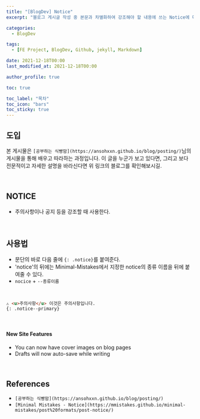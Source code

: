 ```yaml
---
title: "[BlogDev] Notice"
excerpt: "블로그 게시글 작성 중 본문과 차별화하여 강조해야 할 내용에 쓰는 Notice에 대해 알아보자."

categories:
  - BlogDev

tags:
  - [FE Project, BlogDev, Github, jekyll, Markdown]

date: 2021-12-18T00:00
last_modified_at: 2021-12-18T00:00

author_profile: true

toc: true

toc_label: "목차"
toc_icon: "bars"
toc_sticky: true
---
```



## 도입

본 게시물은 `[공부하는 식빵맘](https://ansohxxn.github.io/blog/posting/)`님의 게시물을 통해 배우고 따라하는 과정입니다. 이 글을 누군가 보고 있다면, 그리고 보다 전문적이고 자세한 설명을 바라신다면 위 링크의 블로그를 확인해보시길.

<br />

## NOTICE

- 주의사항이나 공지 등을 강조할 때 사용한다.

<br />

## 사용법

- 문단의 바로 다음 줄에 `{: .notice}`를 붙여준다.
- 'notice'의 뒤에는 Minimal-Mistakes에서 지정한 notice의 종류 이름을 뒤에 붙여줄 수 있다.
- `nocice` + `--종류이름`

<br />

```markdown
⚠ <u>주의사항</u> 이것은 주의사항입니다.
{: .notice--primary}
```

<br />

#### New Site Features

- You can now have cover images on blog pages
- Drafts will now auto-save while writing

<br />

## References

- `[공부하는 식빵맘](https://ansohxxn.github.io/blog/posting/)`
- `[Minimal Mistakes - Notice](https://mmistakes.github.io/minimal-mistakes/post%20formats/post-notice/)`
